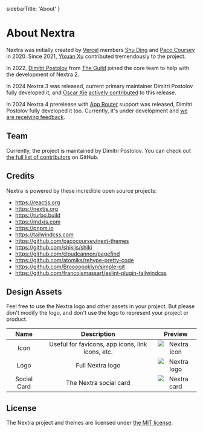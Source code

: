   sidebarTitle: 'About'
}

# About Nextra

Nextra was initially created by [Vercel](https://vercel.com) members
[Shu Ding](https://twitter.com/shuding_) and
[Paco Coursey](https://twitter.com/pacocoursey) in 2020. Since 2021,
[Yixuan Xu](https://twitter.com/yixuanxu94) contributed tremendously to the
project.

In 2022, [Dimitri Postolov](https://twitter.com/dimaMachina_) from
[The Guild](https://the-guild.dev) joined the core team to help with the
development of Nextra 2.

In 2024 Nextra 3 was released, current primary maintainer
Dimitri Postolov fully developed it, and
[Oscar Xie](https://github.com/87xie)
[actively contributed](https://github.com/shuding/nextra/pulls?q=sort%3Aupdated-desc+is%3Apr+author%3A87xie+is%3Aclosed+created%3A%3C2024-10-03)
to this release.

In 2024 Nextra 4 prerelease with [App Router](https://nextjs.org/docs/app)
support was released, Dimitri Postolov fully
developed it too. Currently, it's under development and
[we are receiving feedback](https://github.com/shuding/nextra/issues/2600#issuecomment-2385107206).

## Team

Currently, the project is maintained by
Dimitri Postolov. You can check out [the full
list of contributors](https://github.com/shuding/nextra/graphs/contributors) on
GitHub.

## Credits

Nextra is powered by these incredible open source projects:

- https://reactjs.org
- https://nextjs.org
- https://turbo.build
- https://mdxjs.com
- https://pnpm.io
- https://tailwindcss.com
- https://github.com/pacocoursey/next-themes
- https://github.com/shikijs/shiki
- https://github.com/cloudcannon/pagefind
- https://github.com/atomiks/rehype-pretty-code
- https://github.com/Brooooooklyn/simple-git
- https://github.com/francoismassart/eslint-plugin-tailwindcss

## Design Assets

Feel free to use the Nextra logo and other assets in your project. But please
don't modify the logo, and don't use the logo to represent your project or
product.

|    Name     |                   Description                    |                Preview                |
| :---------: | :----------------------------------------------: | :-----------------------------------: |
|    Icon     | Useful for favicons, app icons, link icons, etc. |     ![Nextra icon](/favicon.svg)      |
|    Logo     |                 Full Nextra logo                 |       ![Nextra logo](/logo.svg)       |
| Social Card |              The Nextra social card              | ![Nextra card](/opengraph-image.jpeg) |

## License

The Nextra project and themes are licensed under [the MIT license](https://github.com/shuding/nextra/blob/main/LICENSE).
